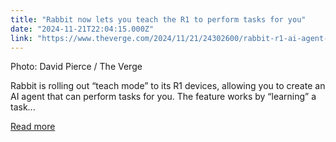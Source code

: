 ```yaml
---
title: "Rabbit now lets you teach the R1 to perform tasks for you"
date: "2024-11-21T22:04:15.000Z"
link: "https://www.theverge.com/2024/11/21/24302600/rabbit-r1-ai-agent-teach-mode-tasks"
---
```


Photo: David Pierce / The Verge
    

  
Rabbit is rolling out “teach mode” to its R1 devices, allowing you to create an AI agent that can perform tasks for you. The feature works by “learning” a task...

[Read more](https://www.theverge.com/2024/11/21/24302600/rabbit-r1-ai-agent-teach-mode-tasks)
